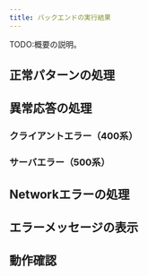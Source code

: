 ```yaml
---
title: バックエンドの実行結果
---
```


TODO:概要の説明。

## 正常パターンの処理

## 異常応答の処理

### クライアントエラー（400系）

### サーバエラー（500系）

## Networkエラーの処理

## エラーメッセージの表示

## 動作確認
